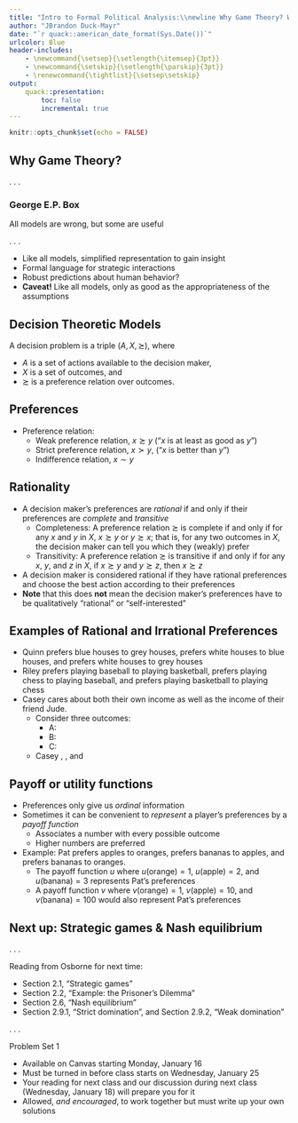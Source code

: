 ```yaml
---
title: "Intro to Formal Political Analysis:\\newline Why Game Theory? What is Game Theory?"
author: "JBrandon Duck-Mayr"
date: "`r quack::american_date_format(Sys.Date())`"
urlcolor: Blue
header-includes:
    - \newcommand{\setsep}{\setlength{\itemsep}{3pt}}
    - \newcommand{\setskip}{\setlength{\parskip}{3pt}}
    - \renewcommand{\tightlist}{\setsep\setskip}
output:
    quack::presentation:
        toc: false
        incremental: true
---
```


```r
knitr::opts_chunk$set(echo = FALSE)
```

## Why Game Theory?

. . .

::: {.block}
### George E.P. Box
All models are wrong, but some are useful
:::

. . .

- Like all models, simplified representation to gain insight
- Formal language for strategic interactions
- Robust predictions about human behavior?
- **Caveat!** Like all models, only as good as the appropriateness of the assumptions

## Decision Theoretic Models

A decision problem is a triple $(A, X, \succsim)$, where

- $A$ is a set of actions available to the decision maker,
- $X$ is a set of outcomes, and
- $\succsim$ is a preference relation over outcomes.

## Preferences

- Preference relation:
  + Weak preference relation, $x \succsim y$ ("$x$ is at least as good as $y$")
  + Strict preference relation, $x \succ y$, ("$x$ is better than $y$")
  + Indifference relation, $x \sim y$

## Rationality

- A decision maker's preferences are *rational* if and only if their preferences are *complete* and *transitive*
  + Completeness: A preference relation $\succsim$ is complete if and only if for any $x$ and $y$ in $X$, $x \succsim y$ or $y \succsim x$; that is, for any two outcomes in $X$, the decision maker can tell you which they (weakly) prefer
  + Transitivity: A preference relation $\succsim$ is transitive if and only if for any $x$, $y$, and $z$ in $X$, if $x \succsim y$ and $y \succsim z$, then $x \succsim z$
- A decision maker is considered rational if they have rational preferences and choose the best action according to their preferences
- **Note** that this does **not** mean the decision maker's preferences have to be qualitatively "rational" or "self-interested"

## Examples of Rational and Irrational Preferences

- Quinn prefers blue houses to grey houses, prefers white houses to blue houses, and prefers white houses to grey houses
- Riley prefers playing baseball to playing basketball, prefers playing chess to playing baseball, and prefers playing basketball to playing chess
- Casey cares about both their own income as well as the income of their friend Jude.
  + Consider three outcomes:
    - A: \textcolor<9-10>{Blue}{Casey makes \$55,000 and Jude makes \$45,000}
    - B: \textcolor<11>{Blue}{\textcolor<9>{DarkGreen}{Casey makes \$100,000 and Jude makes \$50,000}}
    - C: \textcolor<10-11>{DarkGreen}{Casey makes \$50,000 and Jude makes \$100,000}
  + Casey \textcolor<9>{BurntOrange}{prefers B to A}, \textcolor<10>{BurntOrange}{prefers C to A}, and \textcolor<11>{BurntOrange}{prefers C to B}

## Payoff or utility functions

- Preferences only give us *ordinal* information
- Sometimes it can be convenient to *represent* a player's preferences by a *payoff function*
  + Associates a number with every possible outcome
  + Higher numbers are preferred
- Example: Pat prefers apples to oranges, prefers bananas to apples, and prefers bananas to oranges.
  + The payoff function $u$ where $u(\text{orange}) = 1$, $u(\text{apple}) = 2$, and $u(\text{banana}) = 3$ represents Pat's preferences
  + A payoff function $v$ where $v(\text{orange}) = 1$, $v(\text{apple}) = 10$, and $v(\text{banana}) = 100$ would also represent Pat's preferences

## Next up: Strategic games & Nash equilibrium

. . .

::: {.nonincremental}

Reading from Osborne for next time:

- Section 2.1, "Strategic games"
- Section 2.2, "Example: the Prisoner's Dilemma"
- Section 2.6, "Nash equilibrium"
- Section 2.9.1, "Strict domination", and Section 2.9.2, "Weak domination"

. . .

Problem Set 1

- Available on Canvas starting Monday, January 16
- Must be turned in before class starts on Wednesday, January 25
- Your reading for next class and our discussion during next class (Wednesday, January 18) will prepare you for it
- Allowed, *and encouraged*, to work together but must write up your own solutions

:::
